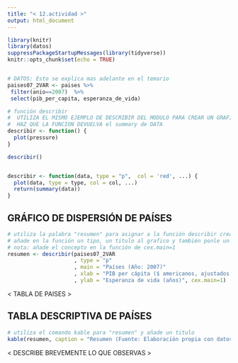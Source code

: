 ```yaml
---
title: "< 12.actividad >"
output: html_document
---
```


```r
library(knitr)
library(datos)
suppressPackageStartupMessages(library(tidyverse))
knitr::opts_chunk$set(echo = TRUE)


# DATOS: Esto se explica mas adelante en el temario
paises07_2VAR <- paises %>% 
 filter(anio==2007)  %>%
 select(pib_per_capita, esperanza_de_vida)

# función describir
#  UTILIZA EL MISMO EJEMPLO DE DESCRIBIR DEL MODULO PARA CREAR UN GRAFICO DE PUNTOS ROJOS A PARTIR DE data
#  HAZ QUE LA FUNCION DEVUELVA el summary de DATA 
describir <- function() {
  plot(pressure)
}

describir()


describir <- function(data, type = "p",  col = 'red', ...) {
  plot(data, type = type, col = col, ...)
  return(summary(data))
}
```

## GRÁFICO DE DISPERSIÓN DE PAÍSES

```r

# utiliza la palabra "resumen" para asignar a la función describir creada anteriormente para los datos de paises07_2VAR 
# añade en la función un tipo, un titulo al grafico y también ponle un titulo a los ejes
# nota: añade el concepto en la función de cex.main=1
resumen <- describir(paises07_2VAR
                     , type = "p"
                     , main = "Países (Año: 2007)"
                     , xlab = "PIB per cápita ($ americanos, ajustados según inflación)"
                     , ylab = "Esperanza de vida (años)", cex.main=1)

```

< TABLA DE PAISES >

## TABLA DESCRIPTIVA DE PAÍSES 

```r
# utiliza el comando kable para "resumen" y añade un titulo 
kable(resumen, caption = "Resumen (Fuente: Elaboración propia con datos de Gapminder)")
```

< DESCRIBE BREVEMENTE LO QUE OBSERVAS >
